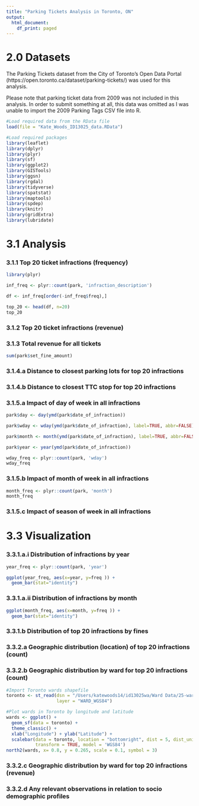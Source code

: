 ```yaml
---
title: "Parking Tickets Analysis in Toronto, ON"
output:
  html_document:
    df_print: paged
---
```


# 2.0 Datasets

The Parking Tickets dataset from the City of Toronto's Open Data Portal (https://open.toronto.ca/dataset/parking-tickets/) was used for this analysis. 

Please note that parking ticket data from 2009 was not included in this analysis. In order to submit something at all, this data was omitted as I was unable to import the 2009 Parking Tags CSV file into R.

```r
#Load required data from the RData file
load(file = "Kate_Woods_ID13025_data.RData")

#Load required packages
library(leaflet)
library(dplyr)
library(plyr)
library(sf)
library(ggplot2)
library(GISTools)
library(ggsn)
library(rgdal)
library(tidyverse)
library(spatstat)
library(maptools)
library(spdep)
library(knitr)
library(gridExtra)
library(lubridate)
```


# 3.1 Analysis

### 3.1.1 Top 20 ticket infractions (frequency)

```r
library(plyr)

inf_freq <- plyr::count(park, 'infraction_description')

df <- inf_freq[order(-inf_freq$freq),]

top_20 <- head(df, n=20)
top_20
```

### 3.1.2 Top 20 ticket infractions (revenue)

### 3.1.3 Total revenue for all tickets

```r
sum(park$set_fine_amount)
```


### 3.1.4.a Distance to closest parking lots for top 20 infractions

### 3.1.4.b Distance to closest TTC stop for top 20 infractions

### 3.1.5.a Impact of day of week in all infractions

```r
park$day <- day(ymd(park$date_of_infraction))

park$wday <- wday(ymd(park$date_of_infraction), label=TRUE, abbr=FALSE)

park$month <- month(ymd(park$date_of_infraction), label=TRUE, abbr=FALSE)

park$year <- year(ymd(park$date_of_infraction))

wday_freq <- plyr::count(park, 'wday')
wday_freq
```
### 3.1.5.b Impact of month of week in all infractions

```r
month_freq <- plyr::count(park, 'month')
month_freq
```

### 3.1.5.c Impact of season of week in all infractions


# 3.3 Visualization

### 3.3.1.a.i Distribution of infractions by year

```r
year_freq <- plyr::count(park, 'year')

ggplot(year_freq, aes(x=year, y=freq )) +
  geom_bar(stat="identity")
```


### 3.3.1.a.ii Distribution of infractions by month

```r
ggplot(month_freq, aes(x=month, y=freq )) +
  geom_bar(stat="identity")
```


### 3.3.1.b Distribution of top 20 infractions by fines

### 3.3.2.a Geographic distribution (location) of top 20 infractions (count)

### 3.3.2.b Geographic distribution by ward for top 20 infractions (count)

```r
#Import Toronto wards shapefile
toronto <- st_read(dsn = "/Users/katewoods14/id13025wa/Ward Data/25-ward-model-december-2018-wgs84-latitude-longitude", 
                   layer = "WARD_WGS84")

#Plot wards in Toronto by longitude and latitude
wards <- ggplot() +
  geom_sf(data = toronto) +
  theme_classic() +
  xlab("Longitude") + ylab("Latitude") +
  scalebar(data = toronto, location = "bottomright", dist = 5, dist_unit = "km", st.size = 4, 
           transform = TRUE, model = 'WGS84')
north2(wards, x= 0.8, y = 0.265, scale = 0.1, symbol = 3)
```


### 3.3.2.c Geographic distribution by ward for top 20 infractions (revenue)

### 3.3.2.d Any relevant observations in relation to socio demographic profiles

